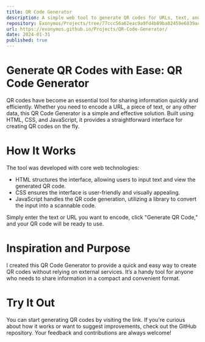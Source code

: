 ```yaml
---
title: QR Code Generator
description: A simple web tool to generate QR codes for URLs, text, and more.
repository: Exonymos/Projects/tree/77ccc56a62eac9a9fd4b89ba82459e6839acd4d3/QR-Code-Generator
url: https://exonymos.github.io/Projects/QR-Code-Generator/
date: 2024-01-31
published: true
---
```



# Generate QR Codes with Ease: QR Code Generator
QR codes have become an essential tool for sharing information quickly and efficiently. Whether you need to encode a URL, a piece of text, or any other data, this QR Code Generator is a simple and effective solution. Built using HTML, CSS, and JavaScript, it provides a straightforward interface for creating QR codes on the fly.

# How It Works
The tool was developed with core web technologies:

- HTML structures the interface, allowing users to input text and view the generated QR code.
- CSS ensures the interface is user-friendly and visually appealing.
- JavaScript handles the QR code generation, utilizing a library to convert the input into a scannable code.

Simply enter the text or URL you want to encode, click "Generate QR Code," and your QR code will be ready to use.

# Inspiration and Purpose
I created this QR Code Generator to provide a quick and easy way to create QR codes without relying on external services. It’s a handy tool for anyone who needs to share information in a compact and convenient format.

# Try It Out
You can start generating QR codes by visiting the link. If you're curious about how it works or want to suggest improvements, check out the GitHub repository. Your feedback and contributions are always welcome!

